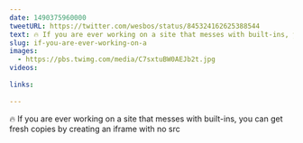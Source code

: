 ```yaml
---
date: 1490375960000
tweetURL: https://twitter.com/wesbos/status/845324162625388544
text: 🔥 If you are ever working on a site that messes with built-ins, you can get fresh copies by creating an iframe with no src 
slug: if-you-are-ever-working-on-a
images:
  - https://pbs.twimg.com/media/C7sxtuBW0AEJb2t.jpg
videos:
  
links:
  
---
```

🔥 If you are ever working on a site that messes with built-ins, you can get fresh copies by creating an iframe with no src
